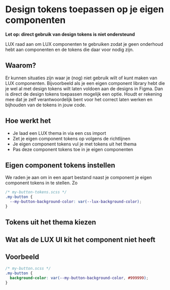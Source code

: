 
<Meta title="Aan de slag/Ontwikkelen/Tokens toepassen" />

# Design tokens toepassen op je eigen componenten

**Let op: direct gebruik van design tokens is niet ondersteund**

LUX raad aan om LUX componenten te gebruiken zodat je geen onderhoud hebt aan componenten en de tokens die daar voor nodig zijn.

## Waarom?

Er kunnen situaties zijn waar je (nog) niet gebruik wilt of kunt maken van LUX componenten. Bijvoorbeeld als je een eigen component library hebt die je wel al met design tokens wilt laten voldoen aan de designs in Figma. Dan is direct de design tokens toepassen mogelijk een optie. Houdt er rekening mee dat je zelf verantwoordelijk bent voor het correct laten werken en bijhouden van de tokens in jouw code.

## Hoe werkt het

- Je laad een LUX thema in via een css import
- Zet je eigen component tokens op volgens de richtlijnen
- Je eigen component tokens vul je met tokens uit het thema
- Pas deze component tokens toe in je eigen componenten

## Eigen component tokens instellen

We raden je aan om in een apart bestand naast je component je eigen component tokens in te stellen. Zo

```css
/* my-button-tokens.scss */
.my-button {
  --my-button-background-color: var(--lux-background-color);
}
```

## Tokens uit het thema kiezen

## Wat als de LUX UI kit het component niet heeft

## Voorbeeld

```css
/* my-button.scss */
.my-button {
  background-color: var(--my-button-background-color, #999999);
}
```
